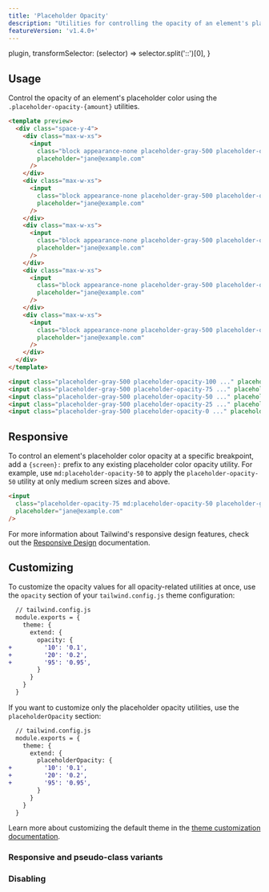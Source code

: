 ```yaml
---
title: 'Placeholder Opacity'
description: "Utilities for controlling the opacity of an element's placeholder color."
featureVersion: 'v1.4.0+'
---
```



  plugin,
  transformSelector: (selector) => selector.split('::')[0],
}

## Usage

Control the opacity of an element's placeholder color using the `.placeholder-opacity-{amount}` utilities.

```html
<template preview>
  <div class="space-y-4">
    <div class="max-w-xs">
      <input
        class="block appearance-none placeholder-gray-500 placeholder-opacity-100 border rounded w-full py-2 px-3 text-gray-700 leading-tight focus:outline-none focus:shadow-outline"
        placeholder="jane@example.com"
      />
    </div>
    <div class="max-w-xs">
      <input
        class="block appearance-none placeholder-gray-500 placeholder-opacity-75 border rounded w-full py-2 px-3 text-gray-700 leading-tight focus:outline-none focus:shadow-outline"
        placeholder="jane@example.com"
      />
    </div>
    <div class="max-w-xs">
      <input
        class="block appearance-none placeholder-gray-500 placeholder-opacity-50 border rounded w-full py-2 px-3 text-gray-700 leading-tight focus:outline-none focus:shadow-outline"
        placeholder="jane@example.com"
      />
    </div>
    <div class="max-w-xs">
      <input
        class="block appearance-none placeholder-gray-500 placeholder-opacity-25 border rounded w-full py-2 px-3 text-gray-700 leading-tight focus:outline-none focus:shadow-outline"
        placeholder="jane@example.com"
      />
    </div>
    <div class="max-w-xs">
      <input
        class="block appearance-none placeholder-gray-500 placeholder-opacity-0 border rounded w-full py-2 px-3 text-gray-700 leading-tight focus:outline-none focus:shadow-outline"
        placeholder="jane@example.com"
      />
    </div>
  </div>
</template>

<input class="placeholder-gray-500 placeholder-opacity-100 ..." placeholder="jane@example.com" />
<input class="placeholder-gray-500 placeholder-opacity-75 ..." placeholder="jane@example.com" />
<input class="placeholder-gray-500 placeholder-opacity-50 ..." placeholder="jane@example.com" />
<input class="placeholder-gray-500 placeholder-opacity-25 ..." placeholder="jane@example.com" />
<input class="placeholder-gray-500 placeholder-opacity-0 ..." placeholder="jane@example.com" />
```

## Responsive

To control an element's placeholder color opacity at a specific breakpoint, add a `{screen}:` prefix to any existing placeholder color opacity utility. For example, use `md:placeholder-opacity-50` to apply the `placeholder-opacity-50` utility at only medium screen sizes and above.

```html
<input
  class="placeholder-opacity-75 md:placeholder-opacity-50 placeholder-gray-500"
  placeholder="jane@example.com"
/>
```

For more information about Tailwind's responsive design features, check out the [Responsive Design](/docs/responsive-design) documentation.

## Customizing

To customize the opacity values for all opacity-related utilities at once, use the `opacity` section of your `tailwind.config.js` theme configuration:

```diff
  // tailwind.config.js
  module.exports = {
    theme: {
      extend: {
        opacity: {
+         '10': '0.1',
+         '20': '0.2',
+         '95': '0.95',
        }
      }
    }
  }
```

If you want to customize only the placeholder opacity utilities, use the `placeholderOpacity` section:

```diff
  // tailwind.config.js
  module.exports = {
    theme: {
      extend: {
        placeholderOpacity: {
+         '10': '0.1',
+         '20': '0.2',
+         '95': '0.95',
        }
      }
    }
  }
```

Learn more about customizing the default theme in the [theme customization documentation](/docs/theme#customizing-the-default-theme).

### Responsive and pseudo-class variants

<Variants plugin="placeholderOpacity" />

### Disabling

<Disabling plugin="placeholderOpacity" />
